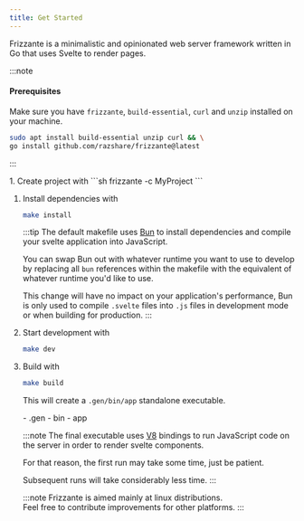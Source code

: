 ```yaml
---
title: Get Started
---
```



Frizzante is a minimalistic and opinionated web server framework written in Go that uses Svelte to render pages.

:::note
#### Prerequisites

Make sure you have `frizzante`, `build-essential`, `curl` and `unzip` installed on your machine.

```sh
sudo apt install build-essential unzip curl && \
go install github.com/razshare/frizzante@latest
```
:::


<Steps>
1. Create project with
    ```sh
    frizzante -c MyProject
    ```

1. Install dependencies with
    ```sh
    make install
    ```

    :::tip
    The default makefile uses [Bun](https://bun.sh/) to install 
    dependencies and compile your svelte application into JavaScript.

    You can swap Bun out with whatever runtime you want to use to develop 
    by replacing all `bun` references within the makefile with 
    the equivalent of whatever runtime you'd like to use.

    This change will have no impact on your application's performance, 
    Bun is only used to compile `.svelte` files into `.js` files 
    in development mode or when building for production.
    :::

1. Start development with

    ```sh
    make dev
    ```

1. Build with

    ```sh
    make build
    ```

    This will create a `.gen/bin/app` standalone executable.

    <FileTree>
        - .gen
            - bin
                - app
    </FileTree>

    :::note
    The final executable uses [V8](https://v8.dev/) bindings to run 
    JavaScript code on the server in order to render svelte components.

    For that reason, the first run may take some time, just be patient.

    Subsequent runs will take considerably less time.
    :::

    :::note
    Frizzante is aimed mainly at linux distributions.\
    Feel free to contribute improvements for other platforms.
    :::
</Steps>